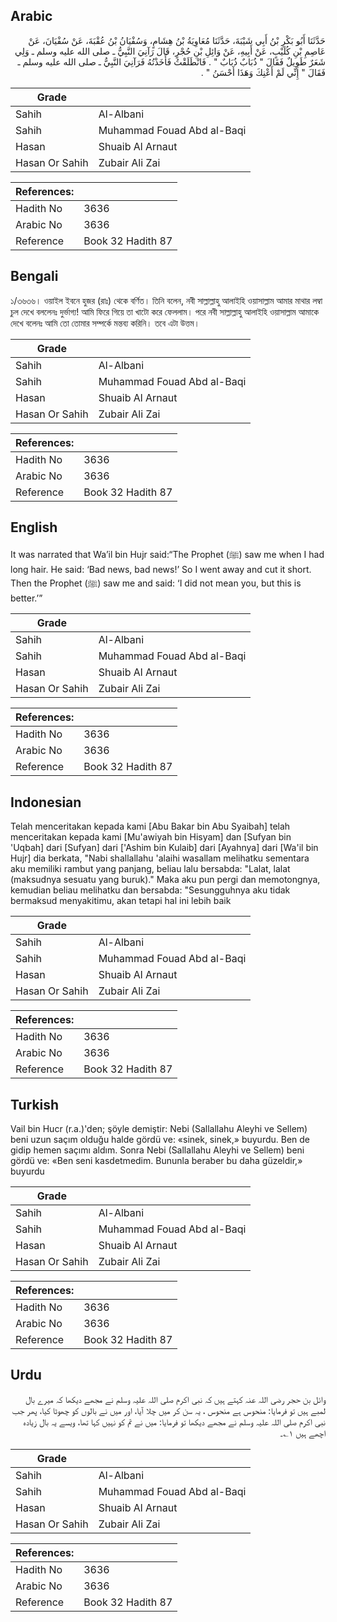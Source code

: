 ## Arabic


<div dir="rtl" lang="ar" style={{fontSize:'larger',backgroundColor:'#f8f9fa',padding:20}}>
حَدَّثَنَا أَبُو بَكْرِ بْنُ أَبِي شَيْبَةَ، حَدَّثَنَا مُعَاوِيَةُ بْنُ هِشَامٍ، وَسُفْيَانُ بْنُ عُقْبَةَ، عَنْ سُفْيَانَ، عَنْ عَاصِمِ بْنِ كُلَيْبٍ، عَنْ أَبِيهِ، عَنْ وَائِلِ بْنِ حُجْرٍ، قَالَ رَآنِيَ النَّبِيُّ ـ صلى الله عليه وسلم ـ وَلِي شَعَرٌ طَوِيلٌ فَقَالَ ‏"‏ ذُبَابٌ ذُبَابٌ ‏"‏ ‏.‏ فَانْطَلَقْتُ فَأَخَذْتُهُ فَرَآنِيَ النَّبِيُّ ـ صلى الله عليه وسلم ـ فَقَالَ ‏"‏ إِنِّي لَمْ أَعْنِكَ وَهَذَا أَحْسَنُ ‏"‏ ‏.‏
</div>
<div style={{backgroundColor:'#f8f9fa',padding:20, marginBottom: 10}}><table> <thead> <tr> <th>Grade</th> <th></th> </tr> </thead> <tbody> <tr><td>Sahih</td><td>Al-Albani</td></tr><tr><td>Sahih</td><td>Muhammad Fouad Abd al-Baqi</td></tr><tr><td>Hasan</td><td>Shuaib Al Arnaut</td></tr><tr><td>Hasan Or Sahih</td><td>Zubair Ali Zai</td></tr></tbody></table><table> <thead> <tr> <th>References:</th> <th></th> </tr> </thead> <tbody><tr><td>Hadith No</td><td>3636</td></tr><tr><td>Arabic No</td><td>3636</td></tr><tr><td>Reference</td><td>Book 32 Hadith 87</td></tr></tbody></table></div>

## Bengali


<div dir="ltr" lang="bn" style={{fontSize:'larger',backgroundColor:'#f8f9fa',padding:20}}>
১/৩৬৩৬। ওয়াইল ইবনে হুজর (রাঃ) থেকে বর্ণিত। তিনি বলেন, নবী সাল্লাল্লাহু আলাইহি ওয়াসাল্লাম আমার মাথার লম্বা চুল দেখে বললেনঃ দুর্ভাগ্য! আমি ফিরে গিয়ে তা খাটো করে ফেললাম। পরে নবী সাল্লাল্লাহু আলাইহি ওয়াসাল্লাম আমাকে দেখে বলেনঃ আমি তো তোমার সম্পর্কে মন্তব্য করিনি। তবে এটা উত্তম।
</div>
<div style={{backgroundColor:'#f8f9fa',padding:20, marginBottom: 10}}><table> <thead> <tr> <th>Grade</th> <th></th> </tr> </thead> <tbody> <tr><td>Sahih</td><td>Al-Albani</td></tr><tr><td>Sahih</td><td>Muhammad Fouad Abd al-Baqi</td></tr><tr><td>Hasan</td><td>Shuaib Al Arnaut</td></tr><tr><td>Hasan Or Sahih</td><td>Zubair Ali Zai</td></tr></tbody></table><table> <thead> <tr> <th>References:</th> <th></th> </tr> </thead> <tbody><tr><td>Hadith No</td><td>3636</td></tr><tr><td>Arabic No</td><td>3636</td></tr><tr><td>Reference</td><td>Book 32 Hadith 87</td></tr></tbody></table></div>

## English


<div dir="ltr" lang="en" style={{fontSize:'larger',backgroundColor:'#f8f9fa',padding:20}}>
It was narrated that Wa’il bin Hujr said:“The Prophet (ﷺ) saw me when I had long hair. He said: ‘Bad news, bad news!’ So I went away and cut it short. Then the Prophet (ﷺ) saw me and said: ‘I did not mean you, but this is better.’”
</div>
<div style={{backgroundColor:'#f8f9fa',padding:20, marginBottom: 10}}><table> <thead> <tr> <th>Grade</th> <th></th> </tr> </thead> <tbody> <tr><td>Sahih</td><td>Al-Albani</td></tr><tr><td>Sahih</td><td>Muhammad Fouad Abd al-Baqi</td></tr><tr><td>Hasan</td><td>Shuaib Al Arnaut</td></tr><tr><td>Hasan Or Sahih</td><td>Zubair Ali Zai</td></tr></tbody></table><table> <thead> <tr> <th>References:</th> <th></th> </tr> </thead> <tbody><tr><td>Hadith No</td><td>3636</td></tr><tr><td>Arabic No</td><td>3636</td></tr><tr><td>Reference</td><td>Book 32 Hadith 87</td></tr></tbody></table></div>

## Indonesian


<div dir="ltr" lang="id" style={{fontSize:'larger',backgroundColor:'#f8f9fa',padding:20}}>
Telah menceritakan kepada kami [Abu Bakar bin Abu Syaibah] telah menceritakan kepada kami [Mu'awiyah bin Hisyam] dan [Sufyan bin 'Uqbah] dari [Sufyan] dari ['Ashim bin Kulaib] dari [Ayahnya] dari [Wa'il bin Hujr] dia berkata, "Nabi shallallahu 'alaihi wasallam melihatku sementara aku memiliki rambut yang panjang, beliau lalu bersabda: "Lalat, lalat (maksudnya sesuatu yang buruk)." Maka aku pun pergi dan memotongnya, kemudian beliau melihatku dan bersabda: "Sesungguhnya aku tidak bermaksud menyakitimu, akan tetapi hal ini lebih baik
</div>
<div style={{backgroundColor:'#f8f9fa',padding:20, marginBottom: 10}}><table> <thead> <tr> <th>Grade</th> <th></th> </tr> </thead> <tbody> <tr><td>Sahih</td><td>Al-Albani</td></tr><tr><td>Sahih</td><td>Muhammad Fouad Abd al-Baqi</td></tr><tr><td>Hasan</td><td>Shuaib Al Arnaut</td></tr><tr><td>Hasan Or Sahih</td><td>Zubair Ali Zai</td></tr></tbody></table><table> <thead> <tr> <th>References:</th> <th></th> </tr> </thead> <tbody><tr><td>Hadith No</td><td>3636</td></tr><tr><td>Arabic No</td><td>3636</td></tr><tr><td>Reference</td><td>Book 32 Hadith 87</td></tr></tbody></table></div>

## Turkish


<div dir="ltr" lang="tr" style={{fontSize:'larger',backgroundColor:'#f8f9fa',padding:20}}>
Vail bin Hucr (r.a.)'den; şöyle demiştir: Nebi (Sallallahu Aleyhi ve Sellem) beni uzun saçım olduğu halde gördü ve: «sinek, sinek,» buyurdu. Ben de gidip hemen saçımı aldım. Sonra Nebi (Sallallahu Aleyhi ve Sellem) beni gördü ve: «Ben seni kasdetmedim. Bununla beraber bu daha güzeldir,» buyurdu
</div>
<div style={{backgroundColor:'#f8f9fa',padding:20, marginBottom: 10}}><table> <thead> <tr> <th>Grade</th> <th></th> </tr> </thead> <tbody> <tr><td>Sahih</td><td>Al-Albani</td></tr><tr><td>Sahih</td><td>Muhammad Fouad Abd al-Baqi</td></tr><tr><td>Hasan</td><td>Shuaib Al Arnaut</td></tr><tr><td>Hasan Or Sahih</td><td>Zubair Ali Zai</td></tr></tbody></table><table> <thead> <tr> <th>References:</th> <th></th> </tr> </thead> <tbody><tr><td>Hadith No</td><td>3636</td></tr><tr><td>Arabic No</td><td>3636</td></tr><tr><td>Reference</td><td>Book 32 Hadith 87</td></tr></tbody></table></div>

## Urdu


<div dir="rtl" lang="ur" style={{fontSize:'larger',backgroundColor:'#f8f9fa',padding:20}}>
وائل بن حجر رضی اللہ عنہ کہتے ہیں کہ نبی اکرم صلی اللہ علیہ وسلم نے مجھے دیکھا کہ میرے بال لمبے ہیں تو فرمایا: منحوس ہے منحوس ، یہ سن کر میں چلا آیا، اور میں نے بالوں کو چھوٹا کیا، پھر جب نبی اکرم صلی اللہ علیہ وسلم نے مجھے دیکھا تو فرمایا: میں نے تم کو نہیں کہا تھا، ویسے یہ بال زیادہ اچھے ہیں ۱؎۔
</div>
<div style={{backgroundColor:'#f8f9fa',padding:20, marginBottom: 10}}><table> <thead> <tr> <th>Grade</th> <th></th> </tr> </thead> <tbody> <tr><td>Sahih</td><td>Al-Albani</td></tr><tr><td>Sahih</td><td>Muhammad Fouad Abd al-Baqi</td></tr><tr><td>Hasan</td><td>Shuaib Al Arnaut</td></tr><tr><td>Hasan Or Sahih</td><td>Zubair Ali Zai</td></tr></tbody></table><table> <thead> <tr> <th>References:</th> <th></th> </tr> </thead> <tbody><tr><td>Hadith No</td><td>3636</td></tr><tr><td>Arabic No</td><td>3636</td></tr><tr><td>Reference</td><td>Book 32 Hadith 87</td></tr></tbody></table></div>